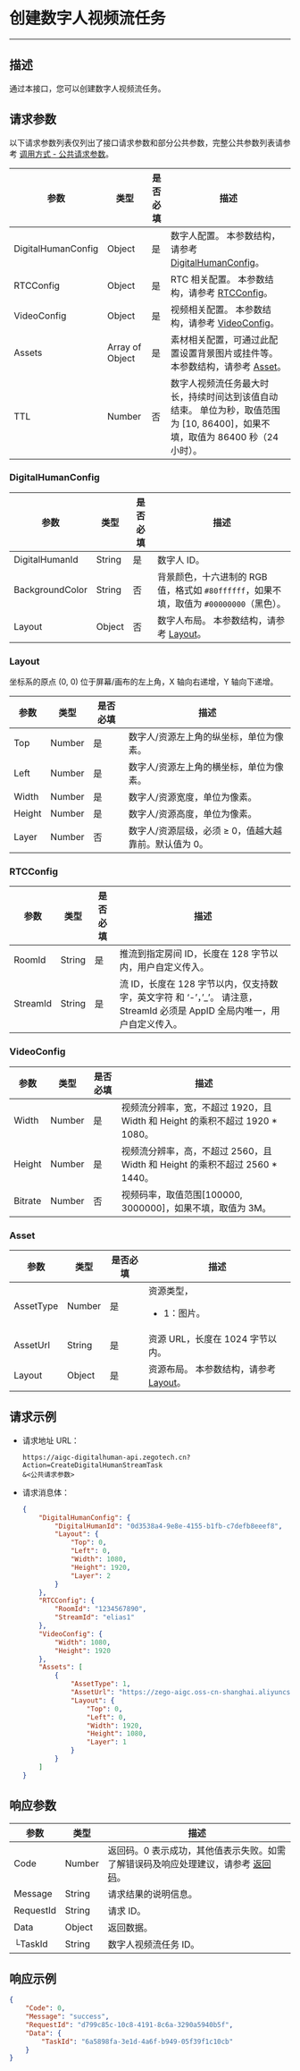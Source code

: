 
# 创建数字人视频流任务

---

##  描述

通过本接口，您可以创建数字人视频流任务。

<PostPrototype link="https://aigc-digitalhuman-api.zegotech.cn?Action=CreateDigitalHumanStreamTask" />

## 请求参数

以下请求参数列表仅列出了接口请求参数和部分公共参数，完整公共参数列表请参考 [调用方式 - 公共请求参数](./../accessing-server-apis.mdx#公共请求参数)。

| 参数               | 类型   | 是否必填 | 描述             |
|------------------|------|------|-------------------------|
| DigitalHumanConfig      | Object | 是    | 数字人配置。 本参数结构，请参考 [DigitalHumanConfig](#digitalhumanconfig)。     |
| RTCConfig      | Object | 是    | RTC 相关配置。 本参数结构，请参考 [RTCConfig](#rtcconfig)。           |
| VideoConfig      | Object | 是    | 视频相关配置。 本参数结构，请参考 [VideoConfig](#videoconfig)。           |
| Assets      | Array of Object | 是    | 素材相关配置，可通过此配置设置背景图片或挂件等。 本参数结构，请参考 [Asset](#asset)。           |
| TTL      | Number | 否    | 数字人视频流任务最大时长，持续时间达到该值自动结束。 单位为秒，取值范围为 [10, 86400]，如果不填，取值为 86400 秒（24 小时）。     |

### DigitalHumanConfig
| 参数               | 类型   | 是否必填 | 描述             |
|------------------|------|------|-------------------------|
| DigitalHumanId      | String | 是    | 数字人 ID。     |
| BackgroundColor     | String | 否    | 背景颜色，十六进制的 RGB 值，格式如 `#80ffffff`，如果不填，取值为 `#00000000`（黑色）。 |
| Layout      | Object | 否    | 数字人布局。 本参数结构，请参考 [Layout](#layout)。           |

### Layout

<Note title="说明"> 坐标系的原点 (0, 0) 位于屏幕/画布的左上角，X 轴向右递增，Y 轴向下递增。</Note>

| 参数     | 类型     | 是否必填 | 描述                         |
| ------ | ------ | ---- | -------------------------- |
| Top    | Number | 是    | 数字人/资源左上角的纵坐标，单位为像素。        |
| Left   | Number | 是    | 数字人/资源左上角的横坐标，单位为像素。        |
| Width  | Number | 是    | 数字人/资源宽度，单位为像素。               |
| Height | Number | 是    | 数字人/资源高度，单位为像素。               |
| Layer  | Number | 否    | 数字人/资源层级，必须 ≥ 0，值越大越靠前。默认值为 0。 |

### RTCConfig
| 参数               | 类型   | 是否必填 | 描述             |
|------------------|------|------|-------------------------|
| RoomId      | String | 是    | 推流到指定房间 ID，长度在 128 字节以内，用户自定义传入。     |
| StreamId      | String | 是    | 流 ID，长度在 128 字节以内，仅支持数字，英文字符 和 ‘-’，’_’。 请注意，StreamId 必须是 AppID 全局内唯一，用户自定义传入。    |

### VideoConfig
| 参数               | 类型   | 是否必填 | 描述             |
|------------------|------|------|-------------------------|
| Width      | Number | 是    | 视频流分辨率，宽，不超过 1920，且 Width 和 Height 的乘积不超过 1920 * 1080。     |
| Height      | Number | 是    | 视频流分辨率，高，不超过 2560，且 Width 和 Height 的乘积不超过 2560 * 1440。     |
| Bitrate      | Number | 否   | 视频码率，取值范围[100000, 3000000]，如果不填，取值为 3M。     |

### Asset
| 参数               | 类型   | 是否必填 | 描述             |
|------------------|------|------|-------------------------|
| AssetType      | Number | 是    | 资源类型，<ul><li>1：图片。</li></ul>     |
| AssetUrl      | String | 是    | 资源 URL，长度在 1024 字节以内。     |
| Layout        | Object | 是    | 资源布局。 本参数结构，请参考 [Layout](#layout)。           |

## 请求示例

- 请求地址 URL：

    ```https
    https://aigc-digitalhuman-api.zegotech.cn?Action=CreateDigitalHumanStreamTask
    &<公共请求参数>
    ```

- 请求消息体：

    ```json
    {
        "DigitalHumanConfig": {
            "DigitalHumanId": "0d3538a4-9e8e-4155-b1fb-c7defb8eeef8",
            "Layout": {
                "Top": 0,
                "Left": 0,
                "Width": 1080,
                "Height": 1920,
                "Layer": 2
            }
        },
        "RTCConfig": {
            "RoomId": "1234567890",
            "StreamId": "elias1"
        },
        "VideoConfig": {
            "Width": 1080,
            "Height": 1920
        },
        "Assets": [
            {
                "AssetType": 1,
                "AssetUrl": "https://zego-aigc.oss-cn-shanghai.aliyuncs.com/bg/20230818/d2789b81-bee8-4be9-9dc8-e4498a40f2e5.jpg?OSSAccessKeyId=LTAI5tGqv9rje9rHtTDWyDXo&Expires=1747218026&Signature=wcOeU2H3bnzZ8S08GJ1xSDEhAkY%3D",
                "Layout": {
                    "Top": 0,
                    "Left": 0,
                    "Width": 1920,
                    "Height": 1080,
                    "Layer": 1
                }
            }
        ]
    }
    ```

## 响应参数

| 参数 | 类型 | 描述 |
|------|------|------|
| Code | Number | 返回码。0 表示成功，其他值表示失败。如需了解错误码及响应处理建议，请参考 [返回码](./../return-codes.mdx)。 |
| Message | String | 请求结果的说明信息。 |
| RequestId | String | 请求 ID。 |
| Data | Object | 返回数据。 |
| └TaskId      | String       | 数字人视频流任务 ID。 |


## 响应示例

```json
{
    "Code": 0,
    "Message": "success",
    "RequestId": "d799c85c-10c8-4191-8c6a-3290a5940b5f",
    "Data": {
        "TaskId": "6a5898fa-3e1d-4a6f-b949-05f39f1c10cb"
    }
}
```